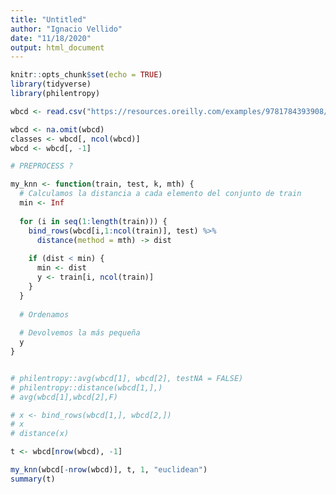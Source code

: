 ```yaml
---
title: "Untitled"
author: "Ignacio Vellido"
date: "11/18/2020"
output: html_document
---
```


```r
knitr::opts_chunk$set(echo = TRUE)
library(tidyverse)
library(philentropy)
```


```r
wbcd <- read.csv("https://resources.oreilly.com/examples/9781784393908/raw/ac9fe41596dd42fc3877cfa8ed410dd346c43548/Machine%20Learning%20with%20R,%20Second%20Edition_Code/Chapter%2003/wisc_bc_data.csv")
```

```r
wbcd <- na.omit(wbcd)
classes <- wbcd[, ncol(wbcd)]
wbcd <- wbcd[, -1]
```

```r
# PREPROCESS ?

my_knn <- function(train, test, k, mth) {
  # Calculamos la distancia a cada elemento del conjunto de train
  min <- Inf
  
  for (i in seq(1:length(train))) {
    bind_rows(wbcd[i,1:ncol(train)], test) %>% 
      distance(method = mth) -> dist
    
    if (dist < min) {
      min <- dist
      y <- train[i, ncol(train)]
    }
  }
  
  # Ordenamos
  
  # Devolvemos la más pequeña
  y
}


# philentropy::avg(wbcd[1], wbcd[2], testNA = FALSE)
# philentropy::distance(wbcd[1,],)
# avg(wbcd[1],wbcd[2],F)

# x <- bind_rows(wbcd[1,], wbcd[2,])
# x
# distance(x)

t <- wbcd[nrow(wbcd), -1]

my_knn(wbcd[-nrow(wbcd)], t, 1, "euclidean")
summary(t)
```

